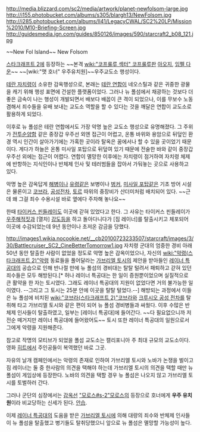 http://media.blizzard.com/sc2/media/artwork/planet-newfolsom-large.jpg
http://i155.photobucket.com/albums/s305/blargh13/NewFolsom.jpg
http://i285.photobucket.com/albums/ll41/LegacyCWAL/SC2%20LP/Mission%2010/M10-Briefing-Screen.jpg
http://guidesmedia.ign.com/guides/850126/images/590/starcraft2_b08_121.jpg

~~New Fol Island~~ New Folsom

[[스타크래프트 2]]에 등장하는 ~~본격 [[wiki:"코프룰루 섹터" 코프룰루]]판 [[아오지]], [[임펠 다운]]~~ ~~[wiki:"맷 호너" 우주유치원]~~우주교도소 행성이다.

[[테란 자치령]]이 소유한 감옥행성으로, 본래는 [[테란 연합]]이 네오스틸과 같은 귀중한 광물을 캐기 위해 행성 표면에 건설한 플랫폼이었다. 그러나 뉴 폴섬에서 채광하는 것보다 더 좋은 금속이 나는 행성이 개발되면서 배보다 배꼽이 큰 격이 되었으나, 이를 무보수 노동 겸해서 죄수들을 유배 보내는 교도소 역할을 할 수 있다는 것을 깨달은 연합이 교도소로 활용하게 되었다.

이후로 뉴 폴섬은 테란 연합에서도 가장 악명 높은 교도소 행성으로 유명해졌다. 그 주위가 [[전투순양함]] 같은 중장갑 우주선 외엔 접근이 어렵고, 온통 바위와 용암으로 뒤덮인 환경 역시 인간이 살아가기에는 가혹한 곳이라 탈옥은 꿈에서나 할 수 있을 곳이었기 때문이다. 게다가 하늘은 온통 미사일 포탑으로 뒤덮여 있기 때문에 전술한 바와 같이 중장갑 우주선 외에는 접근이 어렵다. 연합이 멸망한 이후에는 자치령이 점거하여 자치령 체제에 반항하는 지식인이나 반체제 인사 및 테러범들을 잡아서 가둬놓는 곳으로 사용하고 있다.

악명 높은 감옥답게 [[해병(스타크래프트)|해병]]이나 [[유령(스타크래프트)|유령]]같은 보병이나 [[벙커(스타크래프트)|벙커]], [[미사일 포탑]]같은 기초 방어 시설은 물론이고 [[코브라(스타크래프트 2)|코브라]], [[크루시오 공성 전차|공성전차]], [[토르(스타크래프트 2)|토르]] 따위의 중장비가 산더미처럼 배치되어 있다. ~~근데 왜 그걸 죄수 수용시설 바로 옆에다 주차해 놓나요~~

한때 [[타이커스 핀들레이]]도 이곳에 갇혀 있었다고 한다. 그 사유는 타이커스 핀들레이가 [[우주]][[해적]]짓과 [열차] [[강도]]등을 하고 돌아다니다가 [짐 레이너]를 탈출시키고 체포되어 이곳에 수감되었는데 9년 동안이나 초저온 감금을 당했다. 

http://images1.wikia.nocookie.net/__cb20100723233507/starcraft/images/3/30/Battlecruiser_SC2_CineBetterTomorrow1.jpg
자치령 군대의 엄중한 경비 아래 50년 동안 탈출한 사람이 없었을 정도로 악명 높은 감옥이었으나, 자신의 [[wiki:"악령(스타크래프트 2)"악령]] 동료들을 풀어달라는 [[가브리엘 토시]]의 제안을 받아들인 [[레이너 특공대]]의 공습으로 인해 반나절 만에 뉴 폴섬의 경비대는 탈탈 털려서 패퇴하고 갇혀 있던 죄수들은 모두 해방된다.[* 허나 레이너 특공대는 한 일이 증원뿐이었으며 실질적으로 큰 활약을 한 자는 토시였다. 그래도 레이너 특공대의 지원이 없었다면 거의 불가능한 일이였다. --그리고 그 토시는 25분 안에 이곳을 탈탈 털었다.--] 해방되는 과정에서 이들은 뉴 폴섬에 비치된 [[wiki:"코브라(스타크래프트 2)"코브라]]와 [[크루시오 공성 전차]]를 탈취해 타고 가브리엘 토시와 같은 편이 되어 뉴 폴섬 경비병들과 싸웠다. 이후 수많은 반체제 인사들이 탈출하였고, 일부는 [레이너 특공대]에 들어간다. ~~다 필요없으니까 저 전순 떼거지만 레이너 특공대에 들어왔어도~~ 토시 또한 레이너 특공대의 일원으로서 그에게 악령을 지원해준다.

참고로 작명의 모티브가 되었을 폴섬 교도소는 캘리포니아 주 최대 규모의 교도소이다. 영화 [[히트]]에서 주인공들이 복역했던 바로 그곳.

자유의 날개 캠페인에서는 악령의 존재로 인하여 가브리엘 토시와 노바가 논쟁을 벌이고 짐 레이너는 둘 중 한사람의 의견을 택해야 하는데 가브리엘 토시의 의견을 택할 때만 뉴 폴섬이 게임상에 등장한다. 노바의 의견을 택할 경우 뉴 폴섬은 나오지 않고 가브리엘 토시를 토벌하러 간다.

그러나 군단의 심장에서는 [[감옥선]] [["모로스#s-2"모로스]]의 등장으로 호너에게 '''우주 유치원'''이라 비교당하는 신세가 된다. [[안습]].

이제 [[레이너 특공대]]의 도움을 받은 [[가브리엘 토시]]에 의해 대량의 죄수와 반체제 인사들이 뉴 폴섬을 탈출했고 병기들도 탈취당했으니 앞으로 뉴 폴섬은 멸망할 가능성이 높다.
